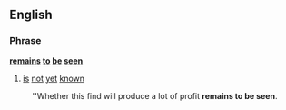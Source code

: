 ==English==

===Phrase===

'''[[remains]] [[to]] [[be]] [[seen]]'''

#[[is]] [[not]] [[yet]] [[known]]

:''Whether this find will produce a lot of profit '''remains to be seen'''.